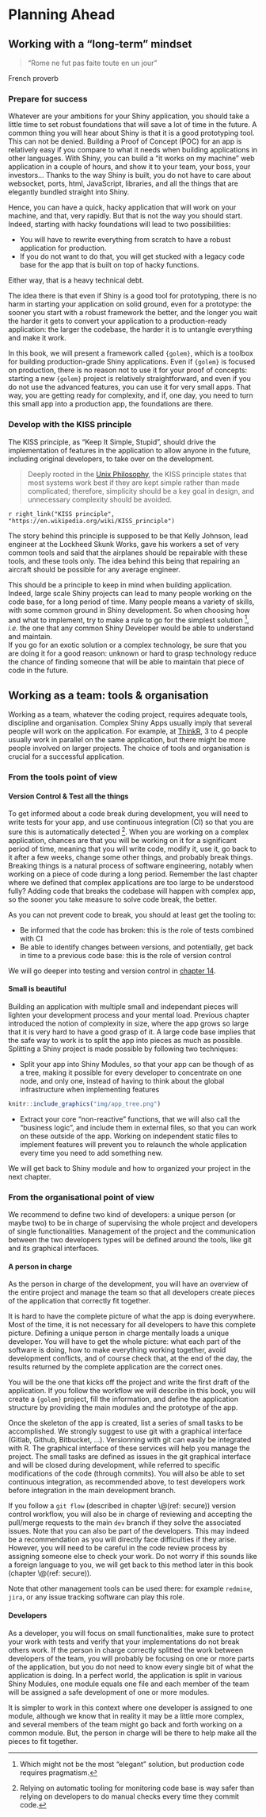 # Planning Ahead {#planning}

## Working with a "long-term" mindset

> "Rome ne fut pas faite toute en un jour"

French proverb

### Prepare for success

Whatever are your ambitions for your Shiny application, you should take a little time to set robust foundations that will save a lot of time in the future.
A common thing you will hear about Shiny is that it is a good prototyping tool. 
This can not be denied.
Building a Proof of Concept (POC) for an app is relatively easy if you compare to what it needs when building applications in other languages. 
With Shiny, you can build a "it works on my machine" web application in a couple of hours, and show it to your team, your boss, your investors...
Thanks to the way Shiny is built, you do not have to care about websocket, ports, html, JavaScript, libraries, and all the things that are elegantly bundled straight into Shiny. 

Hence, you can have a quick, hacky application that will work on your machine, and that, very rapidly. 
But that is not the way you should start. 
Indeed, starting with hacky foundations will lead to two possibilities:

+ You will have to rewrite everything from scratch to have a robust application for production.
+ If you do not want to do that, you will get stucked with a legacy code base for the app that is built on top of hacky functions.

Either way, that is a heavy technical debt.

The idea there is that even if Shiny is a good tool for prototyping, there is no harm in starting your application on solid ground, even for a prototype: the sooner you start with a robust framework the better, and the longer you wait the harder it gets to convert your application to a production-ready application: the larger the codebase, the harder it is to untangle everything and make it work.

In this book, we will present a framework called `{golem}`, which is a toolbox for building production-grade Shiny applications. 
Even if `{golem}` is focused on production, there is no reason not to use it for your proof of concepts: starting a new `{golem}` project is relatively straightforward, and even if you do not use the advanced features, you can use it for very small apps. 
That way, you are getting ready for complexity, and if, one day, you need to turn this small app into a production app, the foundations are there.

### Develop with the KISS principle

The KISS principle, as "Keep It Simple, Stupid", should drive the implementation of features in the application to allow anyone in the future, including original developers, to take over on the development.

> Deeply rooted in the [Unix Philosophy](http://www.catb.org/~esr/writings/taoup/html/ch01s07.html), the KISS principle states that most systems work best if they are kept simple rather than made complicated; therefore, simplicity should be a key goal in design, and unnecessary complexity should be avoided.

`r right_link("KISS principle", "https://en.wikipedia.org/wiki/KISS_principle")`

The story behind this principle is supposed to be that Kelly Johnson, lead engineer at the Lockheed Skunk Works, gave his workers a set of very common tools and said that the airplanes should be repairable with these tools, and these tools only. 
The idea behind this being that repairing an aircraft should be possible for any average engineer. 

This should be a principle to keep in mind when building application. 
Indeed, large scale Shiny projects can lead to many people working on the code base, for a long period of time. 
Many people means a variety of skills, with some common ground in Shiny development. 
So when choosing how and what to implement, try to make a rule to go for the simplest solution
^[Which might not be the most "elegant" solution, but production code requires pragmatism.
], _i.e._ the one that any common Shiny Developer would be able to understand and maintain.  
If you go for an exotic solution or a complex technology, be sure that you are doing it for a good reason: unknown or hard to grasp technology reduce the chance of finding someone that will be able to maintain that piece of code in the future. 

## Working as a team: tools & organisation

Working as a team, whatever the coding project, requires adequate tools, discipline and organisation. 
Complex Shiny Apps usually imply that several people will work on the application. 
For example, at [ThinkR](//rtask.thinkr.fr), 3 to 4 people usually work in parallel on the same application, but there might be more people involved on larger projects. 
The choice of tools and organisation is crucial for a successful application.

### From the tools point of view

#### Version Control & Test all the things

To get informed about a code break during development, you will need to write tests for your app, and use continuous integration (CI) so that you are sure this is automatically detected
^[Relying on automatic tooling for monitoring code base is way safer than relying on developers to do manual checks every time they commit code.
].
When you are working on a complex application, chances are that you will be working on it for a significant period of time, meaning that you will write code, modify it, use it, go back to it after a few weeks, change some other things, and probably break things. 
Breaking things is a natural process of software engineering, notably when working on a piece of code during a long period.
Remember the last chapter where we defined that complex applications are too large to be understood fully? 
Adding code that breaks the codebase will happen with complex app, so the sooner you take measure to solve code break, the better. 

As you can not prevent code to break, you should at least get the tooling to:

+ Be informed that the code has broken: this is the role of tests combined with CI
+ Be able to identify changes between versions, and potentially, get back in time to a previous code base: this is the role of version control

We will go deeper into testing and version control in [chapter 14](#step-secure).

#### Small is beautiful 

Building an application with multiple small and independant pieces will lighten your development process and your mental load.
Previous chapter introduced the notion of complexity in size, where the app grows so large that it is very hard to have a good grasp of it. 
A large code base implies that the safe way to work is to split the app into pieces as much as possible.  
Splitting a Shiny project is made possible by following two techniques: 

+ Split your app into Shiny Modules, so that your app can be though of as a tree, making it possible for every developer to concentrate on one node, and only one, instead of having to think about the global infrastructure when implementing features


```r
knitr::include_graphics("img/app_tree.png")
```

+ Extract your core "non-reactive" functions, that we will also call the "business logic", and include them in external files, so that you can work on these outside of the app.
Working on independent static files to implement features will prevent you to relaunch the whole application every time you need to add something new.

We will get back to Shiny module and how to organized your project in the next chapter. 

### From the organisational point of view

We recommend to define two kind of developers: a unique person (or maybe two) to be in charge of supervising the whole project and developers of single functionalities. Management of the project and the communication between the two developers types will be defined around the tools, like git and its graphical interfaces.  

#### A person in charge

As the person in charge of the development, you will have an overview of the entire project and manage the team so that all developers create pieces of the application that correctly fit together.

It is hard to have the complete picture of what the app is doing everywhere.
Most of the time, it is not necessary for all developers to have this complete picture.
Defining a unique person in charge mentally loads a unique developer.
You will have to get the whole picture: what each part of the software is doing, how to make everything working together, avoid development conflicts, and of course check that, at the end of the day, the results returned by the complete application are the correct ones. 

You will be the one that kicks off the project and write the first draft of the application.
If you follow the workflow we will describe in this book, you will create a `{golem}` project, fill the information, and define the application structure by providing the main modules and the prototype of the app. 

Once the skeleton of the app is created, list a series of small tasks to be accomplished. 
We strongly suggest to use git with a graphical interface (Gitlab, Github, Bitbucket, ...).
Versionning with git can easily be integrated with R. 
The graphical interface of these services will help you manage the project. 
The small tasks are defined as issues in the git graphical interface and will be closed during development, while referred to specific modifications of the code (through commits). 
You will also be able to set continuous integration, as recommended above, to test developers work before integration in the main development branch.

If you follow a `git flow` (described in chapter \\@(ref: secure)) version control workflow, you will also be in charge of reviewing and accepting the pull/merge requests to the main `dev` branch if they solve the associated issues.
Note that you can also be part of the developers.
This may indeed be a recommendation as you will directly face difficulties if they arise. 
However, you will need to be careful in the code review process by assigning someone else to check your work.
Do not worry if this sounds like a foreign language to you, we will get back to this method later in this book (chapter \\@(ref: secure)). 

Note that other management tools can be used there: for example `redmine`, `jira`, or any issue tracking software can play this role. 

#### Developers

As a developer, you will focus on small functionalities, make sure to protect your work with tests and verify that your implementations do not break others work. 
If the person in charge correctly splitted the work between developers of the team, you will probably be focusing on one or more parts of the application, but you do not need to know every single bit of what the application is doing. 
In a perfect world, the application is split in various Shiny Modules, one module equals one file and each member of the team will be assigned a safe development of one or more modules.

It is simpler to work in this context where one developer is assigned to one module, although we know that in reality it may be a little more complex, and several members of the team might go back and forth working on a common module. 
But, the person in charge will be there to help make all the pieces to fit together.

 
